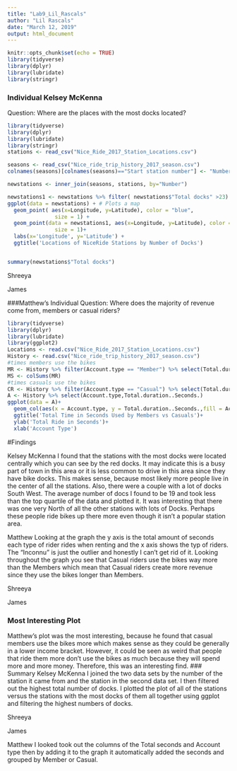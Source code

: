 ```yaml
---
title: "Lab9_Lil_Rascals"
author: "Lil Rascals"
date: "March 12, 2019"
output: html_document
---
```


```r
knitr::opts_chunk$set(echo = TRUE)
library(tidyverse)
library(dplyr)
library(lubridate)
library(stringr)
```
### Individual Kelsey McKenna
Question: 
  Where are the places with the most docks located?


```r
library(tidyverse)
library(dplyr)
library(lubridate)
library(stringr)
stations <- read_csv("Nice_Ride_2017_Station_Locations.csv")

seasons <- read_csv("Nice_ride_trip_history_2017_season.csv")
colnames(seasons)[colnames(seasons)=="Start station number"] <- "Number"

newstations <- inner_join(seasons, stations, by="Number") 

newstations1 <- newstations %>% filter( newstations$"Total docks" >23)
ggplot(data = newstations) + # Plots a map 
  geom_point( aes(x=Longitude, y=Latitude), color = "blue",
               size = 1) +
  geom_point(data = newstations1, aes(x=Longitude, y=Latitude), color = "red",
               size = 1)+
  labs(x='Longitude', y='Latitude') +
  ggtitle('Locations of NiceRide Stations by Number of Docks')


summary(newstations$"Total docks")


```
Shreeya 


James


###Matthew's Individual
Question: Where does the majority of revenue come from, members or casual riders?
```r
library(tidyverse)
library(dplyr)
library(lubridate)
library(ggplot2)
Locations <- read.csv("Nice_Ride_2017_Station_Locations.csv")
History <- read.csv("Nice_ride_trip_history_2017_season.csv")
#times members use the bikes
MR <- History %>% filter(Account.type == "Member") %>% select(Total.duration..Seconds.) %>% arrange(desc(Total.duration..Seconds.))
MS <- colSums(MR)
#times casuals use the bikes
CR <- History %>% filter(Account.type == "Casual") %>% select(Total.duration..Seconds.) %>% arrange(desc(Total.duration..Seconds.))
A <- History %>% select(Account.type,Total.duration..Seconds.)
ggplot(data = A)+
  geom_col(aes(x = Account.type, y = Total.duration..Seconds.,fill = Account.type),na.rm = TRUE)+
  ggtitle('Total Time in Seconds Used by Members vs Casuals')+
  ylab('Total Ride in Seconds')+
  xlab('Account Type')
```
#Findings


Kelsey McKenna
I found that the stations with the most docks were located centrally which you can see by the red docks. It may indicate this is a busy part of town in this area or it is less common to drive in this area since they have bike docks. This makes sense, because most likely more people live in the center of all the stations. Also, there were a couple with a lot of docks South West. The average number of docs I found to be 19 and took less than the top quartile of the data and plotted it. It was interesting that there was one very North of all the other stations with lots of Docks. Perhaps these people ride bikes up there more even though it isn't a popular station area. 

Matthew
Looking at the graph the y axis is the total amount of seconds each type of rider rides when renting and the x axis shows the typ of riders. The "Inconnu" is just the outlier and honestly I can't get rid of it. Looking throughout the graph you see that Casual riders use the bikes way more than the Members which mean that Casual riders create more revenue since they use the bikes longer than Members. 

Shreeya

James

### Most Interesting Plot
Matthew's plot was the most interesting, because he found that casual members use the bikes more which makes sense as they could be generally in a lower income bracket. However, it could be seen as weird that people that ride them more don't use the bikes as much because they will spend more and more money. Therefore, this was an interesting find. 
### Summary
Kelsey McKenna
I joined the two data sets by the number of the station it came from and the station in the second data set. I then filtered out the highest total number of docks. I plotted the plot of all of the stations versus the stations with the most docks of them all together using ggplot and filtering the highest numbers of docks. 

Shreeya 


James 



Matthew
I looked took out the columns of the Total seconds and Account type then by adding it to the graph it automatically added the seconds and grouped by Member or Casual. 





